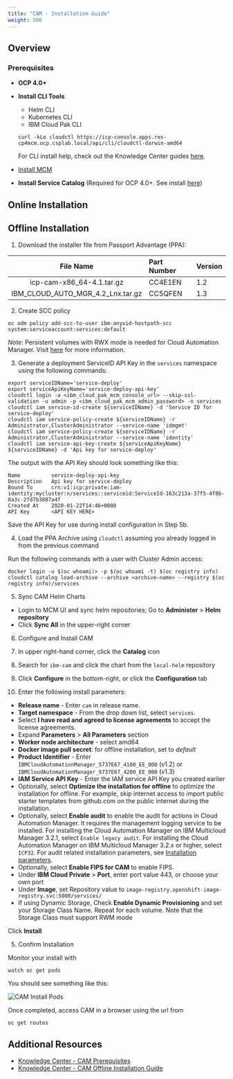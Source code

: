 ```yaml
---
title: "CAM - Installation Guide"
weight: 500
---
```


## Overview

### Prerequisites
* **OCP 4.0+**
* **Install CLI Tools**
  - Helm CLI
  - Kubernetes CLI
  - IBM Cloud Pak CLI
  ```
  curl -kLo cloudctl https://icp-console.apps.res-cp4mcm.ocp.csplab.local/api/cli/cloudctl-darwin-amd64
  ```
  For CLI install help, check out the Knowledge Center guides <a href="https://www.ibm.com/support/knowledgecenter/en/SSFC4F_1.2.0/cli/cli_guide_mcm.html">here</a>.


* [Install MCM](/content/mcm/cp4mcm_mcm_install/)
* **Install Service Catalog** (Required for OCP 4.0+. See install <a href="https://docs.openshift.com/container-platform/4.2/applications/service_brokers/installing-service-catalog.html">here</a>)

## Online Installation

## Offline Installation

1. Download the installer file from Passport Advantage (PPA):

|         File Name         | Part Number | Version |
| :-----------------------: | :------ |  :------ |
| icp-cam-x86_64-4.1.tar.gz | CC4E1EN |  1.2 |
| IBM_CLOUD_AUTO_MGR_4.2_Lnx.tar.gz | CC5QFEN | 1.3 |

2. Create SCC policy

  ```
  oc adm policy add-scc-to-user ibm-anyuid-hostpath-scc system:serviceaccount:services:default
  ```

  *Note*: Persistent volumes with RWX mode is needed for Cloud Automation Manager. Visit <a href="https://www.ibm.com/support/knowledgecenter/SS2L37_4.1.0.0/cam_create_pv.html">here</a> for more information.

3. Generate a deployment ServiceID API Key in the `services` namespace using the following commands:

  ```
  export serviceIDName='service-deploy'
  export serviceApiKeyName='service-deploy-api-key'
  cloudctl login -a <ibm_cloud_pak_mcm_console_url> --skip-ssl-validation -u admin -p <ibm_cloud_pak_mcm_admin_password> -n services
  cloudctl iam service-id-create ${serviceIDName} -d 'Service ID for service-deploy'
  cloudctl iam service-policy-create ${serviceIDName} -r Administrator,ClusterAdministrator --service-name 'idmgmt'
  cloudctl iam service-policy-create ${serviceIDName} -r Administrator,ClusterAdministrator --service-name 'identity'
  cloudctl iam service-api-key-create ${serviceApiKeyName} ${serviceIDName} -d 'Api key for service-deploy'
  ```

  The output with the API Key should look something like this:
  ```
  Name          service-deploy-api-key
  Description   Api key for service-deploy
  Bound To      crn:v1:icp:private:iam-identity:mycluster:n/services::serviceid:ServiceId-163c213a-37f5-4f8b-8a3c-2fd7b3887a4f
  Created At    2020-01-22T14:46+0000
  API Key       <API KEY HERE>
  ```

  Save the API Key for use during install configuration in Step 5b.

4. Load the PPA Archive using `cloudctl` assuming you already logged in from the previous command

  Run the following commands with a user with Cluster Admin access:

  ```
  docker login -u $(oc whoami)> -p $(oc whoami -t) $(oc registry info)
  cloudctl catalog load-archive --archive <archive-name> --registry $(oc registry info)/services
  ```

5. Sync CAM Helm Charts

  - Login to MCM UI and sync helm repositories;  Go to **Administer** > **Helm repository**
  - Click **Sync All** in the upper-right corner

6. Configure and Install CAM

  1. In upper right-hand corner, click the **Catalog** icon
  2. Search for `ibm-cam` and click the chart from the `local-helm` repository
  3. Click **Configure** in the bottom-right, or click the **Configuration** tab
  4. Enter the following install parameters:

  - **Release name** - Enter `cam` in release name.
  - **Target namespace** - From the drop down list, select `services`.
  - Select **I have read and agreed to license agreements** to accept the license agreements.
  - Expand **Parameters** > **All Parameters** section
  - **Worker node architecture** - select amd64
  - **Docker image pull secret**: for offline installation, set to *default*
  - **Product Identifier** - Enter `IBMCloudAutomationManager_5737E67_4100_EE_000` (v1.2) or  `IBMCloudAutomationManager_5737E67_4200_EE_000` (v1.3)
  - **IAM Service API Key** - Enter the IAM service API Key you created earlier
  - Optionally, select **Optimize the installation for offline** to optimize the installation for offline. For example, skip internet access to import public starter templates from github.com on the public internet during the installation.
  - Optionally, select **Enable audit** to enable the audit for actions in Cloud Automation Manager. It requires the management logging service to be installed. For installing the Cloud Automation Manager on IBM Multicloud Manager 3.2.1, select `Enable legacy audit`. For installing the Cloud Automation Manager on IBM Multicloud Manager 3.2.x or higher, select `ICP32`. For audit related installation parameters, see [Installation parameters](https://www.ibm.com/support/knowledgecenter/SS2L37_4.1.0.0/cam_installation_parameters.html?view=kc).
  - Optionally, select **Enable FIPS for CAM** to enable FIPS.
  - Under **IBM Cloud Private** > **Port**, enter port value 443, or choose your own port
  - Under **Image**, set Repository value to `image-registry.openshift-image-registry.svc:5000/services/`
  - If using Dynamic Storage, Check **Enable Dynamic Provisioning** and set your Storage Class Name. Repeat for each volume. Note that the Storage Class must support RWM mode

  Click **Install**

5. Confirm Installation

  Monitor your install with
  ```
  watch oc get pods
  ```

   You should see something like this:

  ![CAM Install Pods](/assets/img/cp4mcm/cam_install_pods.png)

  Once completed, access CAM in a browser using the url from

  ```
  oc get routes
  ```

## Additional Resources

* <a href="https://www.ibm.com/support/knowledgecenter/SS2L37_4.1.0.0/cam_prereq.html">Knowledge Center - CAM Prerequisites</a>
* <a href="https://www.ibm.com/support/knowledgecenter/SS2L37_4.1.0.0/cam_install_offline_icpos.html">Knowledge Center - CAM Offline Installation Guide</a>
